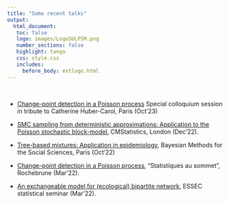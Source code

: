```yaml
---
title: "Some recent talks"
output: 
  html_document:
   toc: false
   logo: images/LogoSULPSM.png
   number_sections: false
   highlight: tango
   css: style.css
   includes:
     before_body: extlogo.html
---
```


<br>

- [Change-point detection in a Poisson process](slides/MAP5-2310) Special colloquium session in tribute to Catherine Huber-Carol, Paris (Oct'23)

- [SMC sampling from deterministic approximations: Application to the Poisson stochastic block-model](slides/London-2212.pdf), CMStatistics, London (Dec'22). 

- [Tree-based mixtures: Application in epidemiology](slides/IHP-2210-BayesHS.pdf),
Bayesian Methods for the Social Sciences, Paris (Oct'22)

- [Change-point detection in a Poisson process](slides/Rochebrune-2203.pdf), "Statistiques au sommet", Rochebrune (Mar'22). 

- [An exchangeable model for (ecological) bipartite network](slides/ESSEC-2203.pdf), ESSEC statistical seminar (Mar'22).
